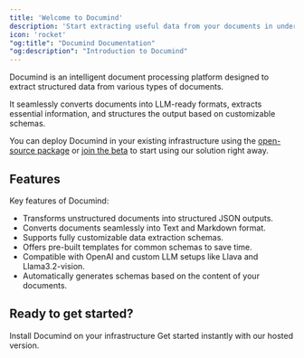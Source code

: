 ```yaml
---
title: 'Welcome to Documind'
description: 'Start extracting useful data from your documents in under 5 minutes'
icon: 'rocket'
"og:title": "Documind Documentation" 
"og:description": "Introduction to Documind"
---
```


Documind is an intelligent document processing platform designed to extract structured data from various types of documents. 

It seamlessly converts documents into LLM-ready formats, extracts essential information, and structures the output based on customizable schemas.

You can deploy Documind in your existing infrastructure using the [open-source package](https://github.com/DocumindHQ/documind) or [join the beta](https://www.documind.xyz/signup) to start using our solution right away.

## Features

Key features of Documind:  

- Transforms unstructured documents into structured JSON outputs.  
- Converts documents seamlessly into Text and Markdown format.  
- Supports fully customizable data extraction schemas.  
- Offers pre-built templates for common schemas to save time.  
- Compatible with OpenAI and custom LLM setups like Llava and Llama3.2-vision.  
- Automatically generates schemas based on the content of your documents.  

## Ready to get started?

<CardGroup cols={2}>
  <Card title="Open-source" icon="code" href="/introduction/setup/open-source">
  Install Documind on your infrastructure 
  </Card>
  <Card title="Cloud" icon="cloud" href="/introduction/setup/documind-cloud">
  Get started instantly with our hosted version.
  </Card>
</CardGroup>


